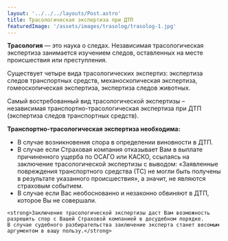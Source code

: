 ```yaml
---
layout: '../../../layouts/Post.astro'
title: Трасологическая экспертиза при ДТП
featuredImage: '/assets/images/trasolog/trasolog-1.jpg'
---
```




<strong>Трасология</strong> — это наука о следах. Независимая трасологическая экспертиза занимается изучением следов, оставленных на месте происшествия или преступления. <br/>

Существует четыре вида трасологических экспертиз: 
экспертиза следов транспортных средств, механоскопическая экспертиза, гомеоскопическая экспертиза, экспертиза следов животных. <br/>

Самый востребованный вид трасологической экспертизы – независимая транспортно-трасологическая экспертиза при ДТП 
(экспертиза следов транспортных средств).

<strong>Транспортно-трасологическая экспертиза необходима:</strong>
   * В случае возникновения спора в определении виновности в ДТП. 
   * В случае если Страховая компания отказывает Вам в выплате причиненного ущерба по ОСАГО или КАСКО, ссылаясь  на заключение трасологической экспертизы с выводом: 
    «Заявленные повреждения транспортного средства (ТС) не могли быть получены в результате указанного происшествия», а значит, не являются страховым событием. 
   * В случае если Вас необоснованно и незаконно обвиняют в ДТП, которое Вы не совершали. 
    
    <strong>Заключение трасологической экспертизы даст Вам возможность разрешить спор с Вашей Страховой компанией в досудебном порядке.
    В случае судебного разбирательства заключение эксперта станет весомым аргументом в вашу пользу.</strong>
